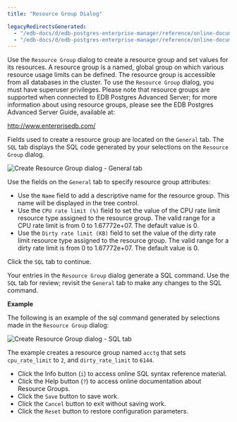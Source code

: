 ```yaml
---
title: "Resource Group Dialog"

legacyRedirectsGenerated:
  - "/edb-docs/d/edb-postgres-enterprise-manager/reference/online-documentation/8.0/resource_group_dialog.html"
  - "/edb-docs/d/edb-postgres-enterprise-manager/reference/online-documentation/latest/resource_group_dialog.html"
---
```


<div id="resource_group_dialog" class="registered_link"></div>

Use the `Resource Group` dialog to create a resource group and set values for its resources. A resource group is a named, global group on which various resource usage limits can be defined. The resource group is accessible from all databases in the cluster. To use the `Resource Group` dialog, you must have superuser privileges. Please note that resource groups are supported when connected to EDB Postgres Advanced Server; for more information about using resource groups, please see the EDB Postgres Advanced Server Guide, available at:

<http://www.enterprisedb.com/>

Fields used to create a resource group are located on the `General` tab. The `SQL` tab displays the SQL code generated by your selections on the `Resource Group` dialog.

![Create Resource Group dialog - General tab](../../images/resource_group_general.png)

Use the fields on the `General` tab to specify resource group attributes:

-   Use the `Name` field to add a descriptive name for the resource group. This name will be displayed in the tree control.
-   Use the `CPU rate limit (%)` field to set the value of the CPU rate limit resource type assigned to the resource group. The valid range for a CPU rate limit is from 0 to 1.67772e+07. The default value is 0.
-   Use the `Dirty rate limit (KB)` field to set the value of the dirty rate limit resource type assigned to the resource group. The valid range for a dirty rate limit is from 0 to 1.67772e+07. The default value is 0.

Click the `SQL` tab to continue.

Your entries in the `Resource Group` dialog generate a SQL command. Use the `SQL` tab for review; revisit the `General` tab to make any changes to the SQL command.

**Example**

The following is an example of the sql command generated by selections made in the `Resource Group` dialog:

![Create Resource Group dialog - SQL tab](../../images/resource_group_sql.png)

The example creates a resource group named `acctg` that sets `cpu_rate_limit` to `2`, and `dirty_rate_limit` to `6144`.

-   Click the Info button (`i`) to access online SQL syntax reference material.
-   Click the Help button (`?`) to access online documentation about Resource Groups.
-   Click the `Save` button to save work.
-   Click the `Cancel` button to exit without saving work.
-   Click the `Reset` button to restore configuration parameters.
